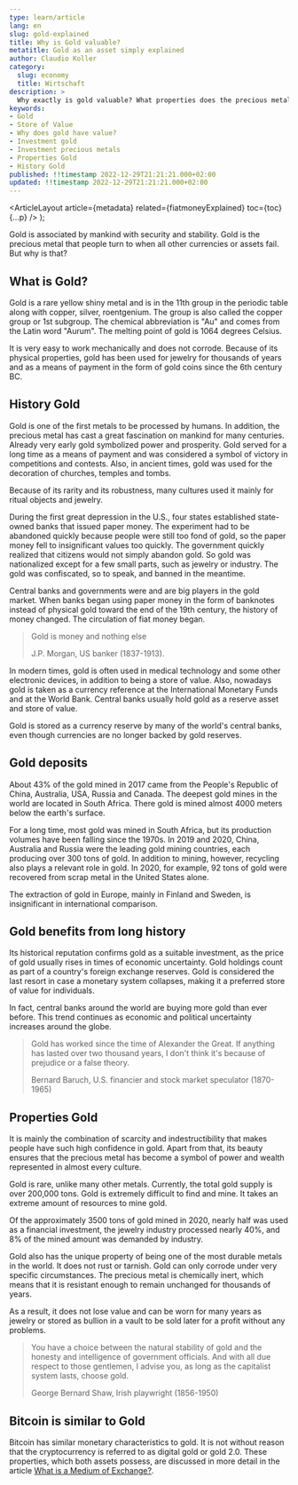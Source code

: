 ```yaml
---
type: learn/article
lang: en
slug: gold-explained
title: Why is Gold valuable?
metatitle: Gold as an asset simply explained
author: Claudio Koller
category:
  slug: economy
  title: Wirtschaft
description: >
  Why exactly is gold valuable? What properties does the precious metal have compared to other resources? This article answers these questions.
keywords:
- Gold
- Store of Value
- Why does gold have value?
- Investment gold
- Investment precious metals
- Properties Gold
- History Gold
published: !!timestamp 2022-12-29T21:21:21.000+02:00
updated: !!timestamp 2022-12-29T21:21:21.000+02:00
---
```



  <ArticleLayout
    article={metadata}
    related={fiatmoneyExplained}
    toc={toc}
    {...p}
  />
);

Gold is associated by mankind with security and stability. Gold is the precious metal that people turn to when all other currencies or assets fail. But why is that?

## What is Gold?

Gold is a rare yellow shiny metal and is in the 11th group in the periodic table along with copper, silver, roentgenium. The group is also called the copper group or 1st subgroup. The chemical abbreviation is "Au" and comes from the Latin word "Aurum". The melting point of gold is 1064 degrees Celsius. 

It is very easy to work mechanically and does not corrode. Because of its physical properties, gold has been used for jewelry for thousands of years and as a means of payment in the form of gold coins since the 6th century BC.

## History Gold

Gold is one of the first metals to be processed by humans. In addition, the precious metal has cast a great fascination on mankind for many centuries. Already very early gold symbolized power and prosperity. Gold served for a long time as a means of payment and was considered a symbol of victory in competitions and contests. Also, in ancient times, gold was used for the decoration of churches, temples and tombs.

<Callout icon = "💡">
 Because of its rarity and its robustness, many cultures used it mainly for ritual objects and jewelry.
</Callout>

During the first great depression in the U.S., four states established state-owned banks that issued paper money. The experiment had to be abandoned quickly because people were still too fond of gold, so the paper money fell to insignificant values too quickly.
The government quickly realized that citizens would not simply abandon gold. So gold was nationalized except for a few small parts, such as jewelry or industry. The gold was confiscated, so to speak, and banned in the meantime.

<Callout icon = "💡">
 Central banks and governments were and are big players in the gold market. When banks began using paper money in the form of banknotes instead of physical gold toward the end of the 19th century, the history of money changed. The circulation of fiat money began.
</Callout>

>Gold is money and nothing else
>
>J.P. Morgan, US banker (1837-1913).

In modern times, gold is often used in medical technology and some other electronic devices, in addition to being a store of value. Also, nowadays gold is taken as a currency reference at the International Monetary Funds and at the World Bank. Central banks usually hold gold as a reserve asset and store of value.

<Callout icon = "💡">
 Gold is stored as a currency reserve by many of the world's central banks, even though currencies are no longer backed by gold reserves.
</Callout>

## Gold deposits

About 43% of the gold mined in 2017 came from the People's Republic of China, Australia, USA, Russia and Canada. The deepest gold mines in the world are located in South Africa. There 
gold is mined almost 4000 meters below the earth's surface.

For a long time, most gold was mined in South Africa, but its production volumes have been falling since the 1970s. In 2019 and 2020, China, Australia and Russia were the leading gold mining countries, each producing over 300 tons of gold. In addition to mining, however, recycling also plays a relevant role in gold. In 2020, for example, 92 tons of gold were recovered from scrap metal in the United States alone.

<Callout icon = "💡">
 The extraction of gold in Europe, mainly in Finland and Sweden, is insignificant in international comparison.
</Callout>

## Gold benefits from long history

Its historical reputation confirms gold as a suitable investment, as the price of gold usually rises in times of economic uncertainty. Gold holdings count as part of a country's foreign exchange reserves. Gold is considered the last resort in case a monetary system collapses, making it a preferred store of value for individuals. 

In fact, central banks around the world are buying more gold than ever before. This trend continues as economic and political uncertainty increases around the globe.

>Gold has worked since the time of Alexander the Great. If anything has lasted over two thousand years, I don't think it's because of prejudice or a false theory.
>
>Bernard Baruch, U.S. financier and stock market speculator (1870-1965)

## Properties Gold

It is mainly the combination of scarcity and indestructibility that makes people have such high confidence in gold. Apart from that, its beauty ensures that the precious metal has become a symbol of power and wealth represented in almost every culture.

Gold is rare, unlike many other metals. Currently, the total gold supply is over 200,000 tons. Gold is extremely difficult to find and mine. It takes an extreme amount of resources to mine gold. 

<Callout icon = "💡">
 Of the approximately 3500 tons of gold mined in 2020, nearly half was used as a financial investment, the jewelry industry processed nearly 40%, and 8% of the mined amount was demanded by industry.
</Callout>

Gold also has the unique property of being one of the most durable metals in the world. It does not rust or tarnish. Gold can only corrode under very specific circumstances. The precious metal is chemically inert, which means that it is resistant enough to remain unchanged for thousands of years.

As a result, it does not lose value and can be worn for many years as jewelry or stored as bullion in a vault to be sold later for a profit without any problems.

>You have a choice between the natural stability of gold and the honesty and intelligence of government officials. And with all due respect to those gentlemen, I advise you, as long as the capitalist system lasts, choose gold.
>
>George Bernard Shaw, Irish playwright (1856-1950)

## Bitcoin is similar to Gold

Bitcoin has similar monetary characteristics to gold. It is not without reason that the cryptocurrency is referred to as digital gold or gold 2.0. These properties, which both assets possess, are discussed in more detail in the article [What is a Medium of Exchange?](/learn/economy/medium-of-exchange-explained).
